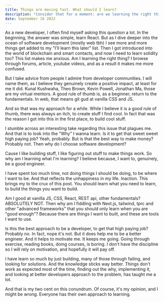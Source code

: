 ```yaml
---
title: Things are moving fast. What should I learn?
description: "Consider that for a moment: are we learning the right things to be where we want to be?"
date: September 16 2022
---
```


As a new developer, I often find myself asking this question a lot. In the beginning, the answer was simple, learn React. But as I dive deeper into the ocean of software development (mostly web tbh) I see more and more things get added to my "I'll learn this later" list. Then I got introduced into the world of blockchain and smart contacts, and now I need to learn solidity too? This list makes me anxious. Am I learning the right thing? I browse through forums, article, youtube videos, and as a result it makes me more confused.

But I take advice from people I admire from developer communities. I will name them, as I believe they genuinely create a positive impact, at least for me it did. Kunal Kushwaha, Theo Brown, Kevin Powell, Jonathan Ma, those are my virtual mentors. A good rule of thumb is, as a beginner, return to the fundamentals. In web, that means git gud at vanilla CSS and JS.

And so that was my approach for a while. While I believe it is a good rule of thumb, there was always an itch, to create stuff I find cool. In fact that was the reason I got into this in the first place, to build cool stuff.

I stumble across an interesting take regarding this issue that plagues me. And that is to look into the "Why" I wanna learn. Is it to get that sweet sweet high paying job? Yeah, probably. But is that the best way to make money? Probably not. Then why do I choose software development?

Cause I like building stuff, I like figuring out stuff to make things work. So why am I learning what I'm learning? I believe because, I want to, genuinely, be a good engineer.

I have spent too much time, not doing things I should be doing, to be where I want to be. And that reflects the unhappiness in my life. Inaction. This brings my to the crux of this post. You should learn what you need to learn, to build the things you want to build.

Am I good at vanilla JS, CSS, React, REST api, other fundamentals? ABSOLUTELY NOT. Then why am I fiddling with Next.js, tailwind, tprc and other "advanced frameworks" that you should only learn when you are "good enough"? Because there are things I want to built, and these are tools I want to use.

Is this the best approach to be a developer, to get that high paying job? Probably no. In fact, nope it's not. But it does help me to be a better engineer. And it helps to motivate me. It keeps me going. Going through exercise, reading books, doing courses, is boring. I don't have the discipline so I will rely on motivation, and hopefully it will pay off.

I have learn so much by just building, many of those through failing, and looking for solutions. And the knowledge sticks way better. Things don't work as expected most of the time, finding out the why, implementing it, and looking at better developers approach to the problem, has taught me a lot.

And that is my two cent on this conundrum. Of course, it's my opinion, and I might be wrong. Everyone has their own approach to learning.